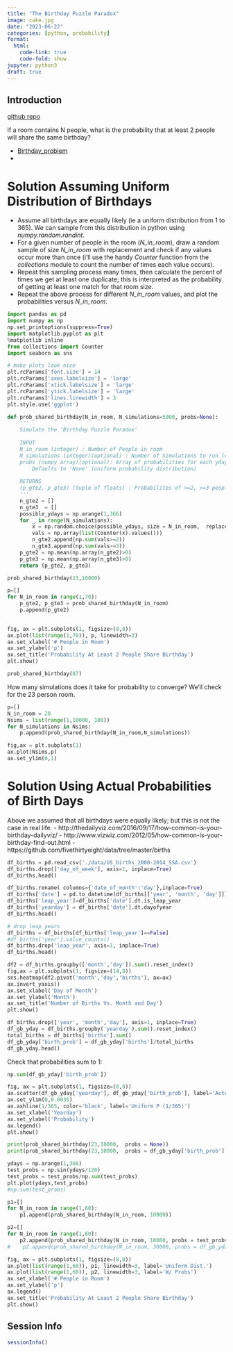 ```yaml
---
title: "The Birthday Puzzle Paradox"
image: cake.jpg
date: "2023-06-22"
categories: [python, probability]
format: 
  html:
    code-link: true
    code-fold: show
jupyter: python3
draft: true
---
```


## Introduction

[github repo](https://github.com/andypicke/Birthday-Puzzle-Paradox)

If a room contains N people, what is the probability that at least 2 people will share the same birthday?

-   [Birthday_problem](https://en.wikipedia.org/wiki/Birthday_problem)
-   

# Solution Assuming Uniform Distribution of Birthdays

-   Assume all birthdays are equally likely (ie a uniform distribution from 1 to 365). We can sample from this distribution in python using *numpy.random.randint*.
-   For a given number of people in the room (*N_in_room*), draw a random sample of size *N_in_room* with replacement and check if any values occur more than once (i'll use the handy *Counter* function from the *collections* module to count the number of times each value occurs).
-   Repeat this sampling process many times, then calculate the percent of times we get at least one duplicate; this is interpreted as the probability of getting at least one match for that room size.
-   Repeat the above process for different *N_in_room* values, and plot the probabilities versus *N_in_room*.

```python

import pandas as pd
import numpy as np
np.set_printoptions(suppress=True)
import matplotlib.pyplot as plt
%matplotlib inline
from collections import Counter
import seaborn as sns

# make plots look nice
plt.rcParams['font.size'] = 14
plt.rcParams['axes.labelsize'] = 'large'
plt.rcParams['xtick.labelsize'] = 'large'
plt.rcParams['ytick.labelsize'] = 'large'
plt.rcParams['lines.linewidth'] = 3
plt.style.use('ggplot')
```

```python
def prob_shared_birthday(N_in_room, N_simulations=5000, probs=None):
    '''
    Simulate the 'Birthday Puzzle Paradox'
    
    INPUT
    N_in_room (integer) : Number of People in room
    N_simulations (integer)(optional) : Number of Simulations to run (default = 5000)
    probs (numpy array)(optional): Array of probabilities for each yday (1-365). 
        Defaults to 'None' (uniform probability distribution)
    
    RETURNS
    (p_gte2, p_gte3) (tuple of floats) : Probabilites of >=2, >=3 people sharing birthdays
    '''
    n_gte2 = []
    n_gte3  = []
    possible_ydays = np.arange(1,366)
    for _ in range(N_simulations):
        x = np.random.choice(possible_ydays, size = N_in_room,  replace=True, p=probs)
        vals = np.array(list(Counter(x).values()))
        n_gte2.append(np.sum(vals>=2))
        n_gte3.append(np.sum(vals>=3))
    p_gte2 = np.mean(np.array(n_gte2)>0)
    p_gte3 = np.mean(np.array(n_gte3)>0)
    return (p_gte2, p_gte3)
```

```python
prob_shared_birthday(23,10000)
```

```python

p=[]
for N_in_room in range(1,70):
    p_gte2, p_gte3 = prob_shared_birthday(N_in_room)
    p.append(p_gte2)
    
```

```python
fig, ax = plt.subplots(1, figsize=(8,8))
ax.plot(list(range(1,70)), p, linewidth=3)
ax.set_xlabel('# People in Room')
ax.set_ylabel('p')
ax.set_title('Probability At Least 2 People Share Birthday')
plt.show()
```

```python
prob_shared_birthday(87)
```

How many simulations does it take for probability to converge? We'll check for the 23 person room.

```python
p=[]
N_in_room = 20
Nsims = list(range(1,10000, 100))
for N_simulations in Nsims:
    p.append(prob_shared_birthday(N_in_room,N_simulations))

fig,ax = plt.subplots(1)
ax.plot(Nsims,p)
ax.set_ylim(0,1)
```

# Solution Using Actual Probabilities of Birth Days

Above we assumed that all birthdays were equally likely; but this is not the case in real life. - http://thedailyviz.com/2016/09/17/how-common-is-your-birthday-dailyviz/ - http://www.vizwiz.com/2012/05/how-common-is-your-birthday-find-out.html - https://github.com/fivethirtyeight/data/tree/master/births

```python
df_births = pd.read_csv('./data/US_births_2000-2014_SSA.csv')
df_births.drop(['day_of_week'], axis=1, inplace=True)
df_births.head()
```

```python
df_births.rename( columns={'date_of_month':'day'},inplace=True)
df_births['date'] = pd.to_datetime(df_births[['year', 'month', 'day']])
df_births['leap_year']=df_births['date'].dt.is_leap_year
df_births['yearday'] = df_births['date'].dt.dayofyear
df_births.head()
```

```python
# drop leap years
df_births = df_births[df_births['leap_year']==False]
#df_births['year'].value_counts()
df_births.drop('leap_year', axis=1, inplace=True)
df_births.head()
```

```python
df2 = df_births.groupby(['month','day']).sum().reset_index()
fig,ax = plt.subplots(1, figsize=(14,8))
sns.heatmap(df2.pivot('month','day','births'), ax=ax)
ax.invert_yaxis()
ax.set_xlabel('Day of Month')
ax.set_ylabel('Month')
ax.set_title('Number of Births Vs. Month and Day')
plt.show()
```

```python
df_births.drop(['year', 'month','day'], axis=1, inplace=True)
df_gb_yday = df_births.groupby('yearday').sum().reset_index()
total_births = df_births['births'].sum()
df_gb_yday['birth_prob'] = df_gb_yday['births']/total_births
df_gb_yday.head()
```

Check that probabilities sum to 1:

```python
np.sum(df_gb_yday['birth_prob'])
```

```python
fig, ax = plt.subplots(1, figsize=(8,8))
ax.scatter(df_gb_yday['yearday'], df_gb_yday['birth_prob'], label='Actual Probs')
ax.set_ylim(0,0.0035)
ax.axhline(1/365, color='black', label='Uniform P (1/365)')
ax.set_xlabel('Yearday')
ax.set_ylabel('Probability')
ax.legend()
plt.show()
```

```python
print(prob_shared_birthday(23,10000,  probs = None))
print(prob_shared_birthday(23,10000,  probs = df_gb_yday['birth_prob'].values))
```

```python
ydays = np.arange(1,366)
test_probs = np.sin(ydays/120)
test_probs = test_probs/np.sum(test_probs)
plt.plot(ydays,test_probs)
#np.sum(test_probs)
```

```python
p1=[]
for N_in_room in range(1,60):
    p1.append(prob_shared_birthday(N_in_room, 10000))

p2=[]
for N_in_room in range(1,60):
    p2.append(prob_shared_birthday(N_in_room, 10000, probs = test_probs))
#    p2.append(prob_shared_birthday(N_in_room, 30000, probs = df_gb_yday['birth_prob'].values))
```

```python
fig, ax = plt.subplots(1, figsize=(8,8))
ax.plot(list(range(1,60)), p1, linewidth=3, label='Uniform Dist.')
ax.plot(list(range(1,60)), p2, linewidth=3, label='W/ Probs')
ax.set_xlabel('# People in Room')
ax.set_ylabel('p')
ax.legend()
ax.set_title('Probability At Least 2 People Share Birthday')
plt.show()
```

## Session Info

```r
sessionInfo()
```
